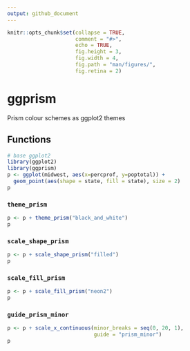```yaml
---
output: github_document
---
```


<!-- README.md is generated from README.Rmd. Please edit that file -->

```r
knitr::opts_chunk$set(collapse = TRUE,
                      comment = "#>", 
                      echo = TRUE, 
                      fig.height = 3,
                      fig.width = 4,
                      fig.path = "man/figures/",
                      fig.retina = 2)
```

# ggprism
Prism colour schemes as ggplot2 themes

## Functions

```r
# base ggplot2
library(ggplot2)
library(ggprism)
p <- ggplot(midwest, aes(x=percprof, y=poptotal)) +
  geom_point(aes(shape = state, fill = state), size = 2)
p
```


### `theme_prism`

```r
p <- p + theme_prism("black_and_white")
p
```

### `scale_shape_prism`

```r
p <- p + scale_shape_prism("filled")
p
```


### `scale_fill_prism`

```r
p <- p + scale_fill_prism("neon2")
p
```


### `guide_prism_minor`

```r
p <- p + scale_x_continuous(minor_breaks = seq(0, 20, 1), 
                            guide = "prism_minor")
p
```

